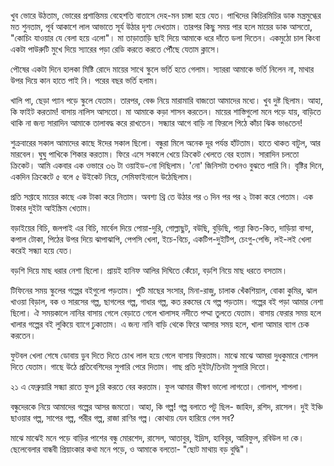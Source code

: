 খুব ভোরে উঠতাম, ভোরের প্রশান্তিময় বেহেশতি বাতাসে দেহ-মন চাঙ্গা হয়ে যেত। পাখিদের কিচিরমিচির ডাক মন্ত্রমুগ্ধের মত শুনতাম, পূর্ব আকাশে লাল আভাতে সূর্য উঠার দৃশ্য দেখতাম। তারপর কিছু সময় পার হলে মায়ের ডাক আসতো, "কোচিং যাওয়ার যে বেলা হয়ে এলো"। মা তাড়াতাড়ি ছাই দিয়ে আমাকে ধরে দাঁতে ডলা দিতেন। একমুঠো চাল কিংবা একটা পাউরুটি মুখে দিয়ে স্যারের পড়া রেডি করতে করতে পৌঁছে যেতাম ক্লাসে। 

পৌষের একটা দিনে হালকা মিষ্টি রোদে মায়ের সাথে স্কুলে ভর্তি হতে গেলাম। স্যাররা আমাকে ভর্তি নিলেন না, মাথার উপর দিয়ে কান হাতে পাই নি। পরের বছর ভর্তি হলাম।

খালি পা, ছেড়া প্যান পড়ে স্কুলে যেতাম। তারপর, বেঞ্চ নিয়ে মারামারি বাজতো আমাদের মধ্যে। খুব দুষ্ট ছিলাম। আহা, কি ফাইট করতাম! বাসায় নালিস আসতো। মা আমাকে কড়া শাসন করতেন। মায়ের শাস্তিগুলো মনে পড়ে যায়, বাড়িতে থাকি না জন্য সারাদিন আমাকে তালাবদ্ধ করে রাখতেন। সন্ধ্যার আগে বাড়ি না ফিরলে পিঠে কাঁচা ঝিক ভাঙতেন!     

শুক্রবারের সকাল আমাদের কাছে ঈদের সকাল ছিলো। বন্ধুরা মিলে অনেক দূর পর্যন্ত হাঁটতাম। হাতে থাকত বাটুল, আর মারবেল। ঘুঘু পাখিকে শিকার করতাম। ফিরে এসে সকালে খেয়ে ক্রিকেট খেলতে বের হতাম। সারাদিন চলতো ক্রিকেট। আমি একবার এক ওভারে ৩৬ টা ওয়াইড-নো দিছিলাম। 'নো' জিনিসটা তখনও বুঝতে পারি নি। বৃষ্টির দিনে, একদিন ক্রিকেটে ৫ বলে ৫ উইকেট নিয়ে, সেমিফাইনালে উঠেছিলাম।  

প্রতি সপ্তাহে মায়ের কাছে এক টাকা করে নিতাম। অবশ্য থ্রি তে উঠার পর ৩ দিন পর পর ২ টাকা করে পেতাম। এক টাকার দুইটা আইস্ক্রিম খেতাম। 

বড়াইয়ের বিচি, জলপাই এর বিচি, মার্বেল দিয়ে পোয়া-দুরি, গোল্লাছুট, বউছি, বুড়িছি, পান্না কিত-কিত, দাড়িয়া বান্দা, কপাল টোকা, পিঠের উপর দিয়ে ঝাপাঝাপি, পেপসি খেলা, ইচে-বিচে, একটিপ-দুইটিপ, চেংগু-পেন্ডি, লই-লই খেলা করেই সন্ধ্যা হয়ে যেত।

বড়শি দিয়ে মাছ ধরার নেশা ছিলো। প্রায়ই হানিফ আলির দিঘিতে কেঁচো, বড়শি নিয়ে মাছ ধরতে বসতাম।

টিফিনের সময় স্কুলের গল্পের বইগুলো পড়তাম। পুটি মাছের সংসার, মিনা-রাজু, চালাক খেঁকশিয়াল, বোকা কুমির, ঝাল খাওয়া বিড়াল, বক ও সারসের গল্প, ছাগলের গল্প, গাধার গল্প, কত রকমের যে গল্প পড়তাম। গল্পের বই পড়া আমার নেশা ছিলো। ঐ সময়কালে নানির বাসায় গেলে বেড়াতে গেলে খালাসহ নদীতে পদ্মা তুলতে যেতাম। বাসায় ফেরার সময় হলে খালার গল্পের বই লুকিয়ে ব্যাগে ঢুকাতাম। এ জন্য নানি বাড়ি থেকে ফিরে আসার সময় হলে, খালা আমার ব্যাগ চেক করতেন।

ফুটবল খেলা শেষে ডোবায় ডুব দিতে দিতে চোখ লাল হয়ে গেলে বাসায় ফিরতাম। মাঝে মাঝে আমরা দুধকুমারে গোসল দিতে যেতাম। গাছে উঠে প্রতিবেশিদের সুপারি পেরে দিতাম। গাছ প্রতি দুইটা/তিনটা সুপারি দিতো।

২১ এ ফেব্রুয়ারি সন্ধ্যা রাতে ফুল চুরি করতে বের করতাম। ফুল আমার ভীষণ ভালো লাগতো। গোলাপ, শাপলা। 

বন্ধুদেরকে নিয়ে আমাদের গল্পের আসর জমতো। আহা, কি গল্প! গল্প বলাতে পটু ছিল- জাহিদ, রশিদ, রাসেল। দুই ইঞ্চি ছাওয়ার গল্প, সাপের গল্প, পরীর গল্প, রাজা রাণির গল্প। কোথায় যেন হারিয়ে গেল সব?

মাঝে মাঝেই মনে পড়ে বাড়ির পাশের বন্ধু মোরশেদ, রাসেল, আতাবুর, ইদ্রিস, হাবিবুর, আরিফুল, রবিউল দা কে। ছেলেবেলার বান্ধবী প্রিয়াংকার কথা মনে পড়ে, ও আমাকে বলতো- "ছোট মাথায় বড় বুদ্ধি"। 